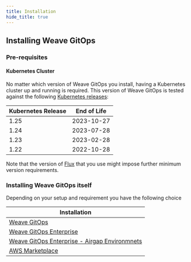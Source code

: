 ```yaml
---
title: Installation
hide_title: true
---
```


## Installing Weave GitOps

### Pre-requisites

#### Kubernetes Cluster

No matter which version of Weave GitOps you install, having a Kubernetes cluster up
and running is required. This version of Weave GitOps is tested against the following
[Kubernetes releases](https://kubernetes.io/releases/):

| Kubernetes Release | End of Life |
| ------------------ | ----------- |
| 1.25               | 2023-10-27  |
| 1.24               | 2023-07-28  |
| 1.23               | 2023-02-28  |
| 1.22               | 2022-10-28  |

Note that the version of [Flux](https://fluxcd.io/docs/installation/#prerequisites) that you use might impose further minimum version requirements.

### Installing Weave GitOps itself

Depending on your setup and requirement you have the following choice

| Installation                                           |
| ------------------------------------------------------ |
| [Weave GitOps](weave-gitops.mdx)                       |
| [Weave GitOps Enterprise](weave-gitops-enterprise) |
| [Weave GitOps Enterprise - Airgap Environmnets](weave-gitops-enterprise/airgap) |
| [AWS Marketplace](aws-marketplace.mdx)                 |
